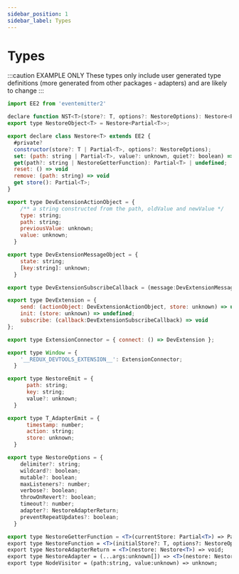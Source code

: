 ```yaml
---
sidebar_position: 1
sidebar_label: Types
---
```


# Types


:::caution EXAMPLE ONLY
These types only include user generated type definitions (more generated from other packages - 
adapters) and are likely to change
:::

```jsx
import EE2 from 'eventemitter2'

declare function NST<T>(store?: T, options?: NestoreOptions): Nestore<Partial<T>>;
export type NestoreObject<T> = Nestore<Partial<T>>;

export declare class Nestore<T> extends EE2 {
  #private?
  constructor(store?: T | Partial<T>, options?: NestoreOptions);
  set: (path: string | Partial<T>, value?: unknown, quiet?: boolean) => boolean;
  get(path?: string | NestoreGetterFunction): Partial<T> | undefined;
  reset: () => void
  remove: (path: string) => void
  get store(): Partial<T>;
}

export type DevExtensionActionObject = {
    /** a string constructed from the path, oldValue and newValue */
    type: string;
    path: string;
    previousValue: unknown;
    value: unknown;
  }

export type DevExtensionMessageObject = {
    state: string;
    [key:string]: unknown;
  }

export type DevExtensionSubscribeCallback = (message:DevExtensionMessageObject) => void

export type DevExtension = {
    send: (actionObject: DevExtensionActionObject, store: unknown) => undefined,
    init: (store: unknown) => undefined;
    subscribe: (callback:DevExtensionSubscribeCallback) => void
};

export type ExtensionConnector = { connect: () => DevExtension };

export type Window = {
    '__REDUX_DEVTOOLS_EXTENSION__': ExtensionConnector;
  }

export type NestoreEmit = {
      path: string;
      key: string;
      value?: unknown;
  }

export type T_AdapterEmit = {
      timestamp: number;
      action: string;
      store: unknown;
  }

export type NestoreOptions = {
    delimiter?: string;
    wildcard?: boolean;
    mutable?: boolean;
    maxListeners?: number;
    verbose?: boolean;
    throwOnRevert?: boolean;
    timeout?: number;
    adapter?: NestoreAdapterReturn;
    preventRepeatUpdates?: boolean;
  }

export type NestoreGetterFunction = <T>(currentStore: Partial<T>) => Partial<T>;
export type NestoreFunction = <T>(initialStore?: T, options?: NestoreOptions) => Nestore<T>
export type NestoreAdapterReturn = <T>(nestore: Nestore<T>) => void;
export type NestoreAdapter = (...args:unknown[]) => <T>(nestore: Nestore<T>) => void;
export type NodeVisitor = (path:string, value:unknown) => unknown;
```